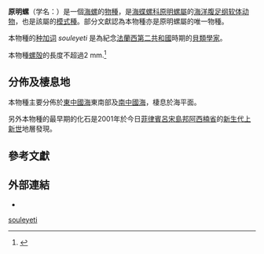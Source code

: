 {{Speciesbox
 | fossil_range = {{fossil_range|[[上新世|上新世]]|現在|refs=<ref name="Janssen 2007"/>}}
 | image = Protatlanta souleyeti.png
 | image_caption = 來自菲律賓上新世的原明螺化石的頂視圖
 | taxon = Protatlanta souleyeti
 | authority = ({{link-en|Edgar Albert Smith|Edgar Albert Smith|E. A. Smith}}, 1888)<ref>{{link-en|Edgar Albert Smith|Edgar Albert Smith|Smith E. A.}} (1888). "Report on the marine Mollusca collected by H.M.S. Challenger during the years 1873-1876". ''Challenger Reports'' '''72'''(23): 1-51. page 43.</ref><!-- VOLUME 23 IS NOT AVAILBALE ON INTERNET https://www.biodiversitylibrary.org/bibliography/6513 -->
 | synonyms_ref = 
 | synonyms = 
 * ''[[明螺屬|Atlanta]] souleyeti'' Smith, 1888
}}

'''原明螺'''（学名：''{{lang|la|Protatlanta souleyeti}}''）是一個{{link-en|全浮游|holoplankton}}[[海螺|海螺]]的[[物種|物種]]{{r|shell_6389}}，是[[海蝶螺科|海蝶螺科]][[原明螺屬|原明螺屬]]的[[海洋生物|海洋]][[腹足纲|腹足纲]][[软体动物|软体动物]]，也是該屬的[[模式種|模式種]]{{r|shell_6389|WoRMS_138840|Janssen 2007}}。部分文獻認為本物種亦是原明螺屬的唯一物種{{r|Janssen 2007}}。


本物種的[[种加词|种加词]] ''souleyeti'' 是為紀念[[法蘭西第二共和國|法蘭西第二共和國]]時期的[[貝類學|貝類學家]]{{link-en|Louis François Auguste Souleyet|Louis François Auguste Souleyet}}。

本物種[[螺殻|螺殻]]的長度不超過2 mm.<ref name="Welch 2010">{{cite journal |last=Welch |first=J. J. |year=2010 |title=The "Island Rule" and Deep-Sea Gastropods: Re-Examining the Evidence |journal=''[[PLOS_ONE|PLOS ONE]]'' |volume=5 |issue=1 |id=e8776 |doi=10.1371/journal.pone.0008776 |language=en }}</ref>

==分佈及棲息地==
本物種主要分佈於[[東中國海|東中國海]]東南部及[[南中國海|南中國海]]{{r|shell_6389|shelldoc_420090220135|shelldoc_420090220027_03}}，棲息於海平面{{r|Welch 2010}}。

另外本物種的最早期的化石是2001年於今日[[菲律賓|菲律賓]][[呂宋島|呂宋島]][[邦阿西楠省|邦阿西楠省]]{{link-en|安达 (邦阿西楠省)|Anda, Pangasinan|安达}}的[[新生代|新生代]][[上新世|上新世]]地層發現{{r|Janssen 2007}}。

==參考文獻==
{{Reflist |refs=
<ref name="Janssen 2007">{{cite journal |url=http://www.scriptageologica.nl/07/nr135/a02 |last=Janssen |first=A. W. |year=2007 |title=Holoplanktonic Mollusca (Gastropoda: Pterotracheoidea, Janthinoidea, Thecosomata and Gymnosomata) from the Pliocene of Pangasinan (Luzon, Philippines) |journal={{link-en|Scripta Geologica|Scripta Geologica}} |volume=135 |author= |access-date=2018-06-27 |archive-url=https://web.archive.org/web/20110724165136/http://www.scriptageologica.nl/07/nr135/a02 |archive-date=2011-07-24 |dead-url=yes }}</ref>
<ref name="shell_6389">{{cite web |url=http://shell.sinica.edu.tw/chinese/shellbase_detail.php?science_no=6389 |title=国际贝库：原明螺 |publisher=台湾贝类资料库 |access-date=2018-04-15 |language=zh-hant |archive-date=2016-03-04 |archive-url=https://web.archive.org/web/20160304205251/http://shell.sinica.edu.tw/chinese/shellbase_detail.php?science_no=6389 |dead-url=no }}</ref>
<ref name="shelldoc_420090220135">{{shelldoc_420090220135}}</ref>
<ref name="shelldoc_420090220027_03">{{shelldoc_420090220027_03}}</ref>
<ref name="WoRMS_138840">{{WoRMS |id=138840
 |title=''Protatlanta souleyeti'' (Smith E.A., 1888) |db=MolluscaBase
 |last=Gofas |first=S.
 |access-date=2018-08-14 }}</ref>
}}

==外部連結==
{{commonscat|Protatlanta souleyeti}}
*{{Wikispecies-inline|Protatlanta souleyeti}}
{{Taxonbar|from=Q3139421}}
[[Category:原明螺屬|souleyeti]]
{{Mollusc-stub}}
